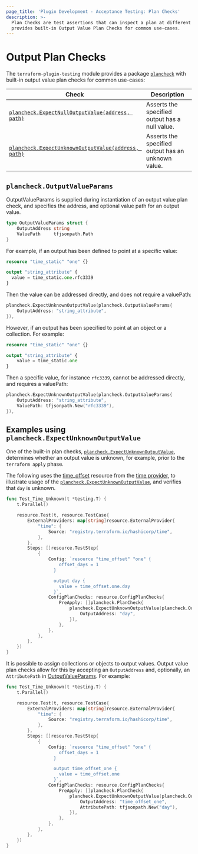 ```yaml
---
page_title: 'Plugin Development - Acceptance Testing: Plan Checks'
description: >-
  Plan Checks are test assertions that can inspect a plan at different phases in a TestStep. The testing module
  provides built-in Output Value Plan Checks for common use-cases.
---
```


# Output Plan Checks

The `terraform-plugin-testing` module provides a package [`plancheck`](https://pkg.go.dev/github.com/hashicorp/terraform-plugin-testing/plancheck) with built-in output value plan checks for common use-cases:

| Check                                                                                                                                                      | Description                                        |
|------------------------------------------------------------------------------------------------------------------------------------------------------------|----------------------------------------------------|
| [`plancheck.ExpectNullOutputValue(address, path)`](https://pkg.go.dev/github.com/hashicorp/terraform-plugin-testing/plancheck#ExpectNullOutputValue)       | Asserts the specified output has a null value.     |
| [`plancheck.ExpectUnknownOutputValue(address, path)`](https://pkg.go.dev/github.com/hashicorp/terraform-plugin-testing/plancheck#ExpectUnknownOutputValue) | Asserts the specified output has an unknown value. |

## `plancheck.OutputValueParams`

OutputValueParams is supplied during instantiation of an output value plan check, and specifies the address, and optional value path for an output value.

```go
type OutputValueParams struct {
	OutputAddress string
	ValuePath     tfjsonpath.Path
}
```

For example, if an output has been defined to point at a specific value:

```terraform
resource "time_static" "one" {}

output "string_attribute" {
  value = time_static.one.rfc3339
}
```

Then the value can be addressed directly, and does not require a valuePath:

```go
plancheck.ExpectUnknownOutputValue(plancheck.OutputValueParams{
    OutputAddress: "string_attribute",
}),
```

However, if an output has been specified to point at an object or a collection. For example:

```terraform
resource "time_static" "one" {}

output "string_attribute" {
    value = time_static.one
}
```

Then a specific value, for instance `rfc3339`, cannot be addressed directly, and requires a valuePath:

```go
plancheck.ExpectUnknownOutputValue(plancheck.OutputValueParams{
    OutputAddress: "string_attribute",
	ValuePath: tfjsonpath.New("rfc3339"),
}),
```

## Examples using `plancheck.ExpectUnknownOutputValue`

One of the built-in plan checks, [`plancheck.ExpectUnknownOutputValue`](https://pkg.go.dev/github.com/hashicorp/terraform-plugin-testing/plancheck#ExpectUnknownOutputValue), determines whether an output value is unknown, for example, prior to the `terraform apply` phase.

The following uses the [time_offset](https://registry.terraform.io/providers/hashicorp/time/latest/docs/resources/offset) resource from the [time provider](https://registry.terraform.io/providers/hashicorp/time/latest), to illustrate usage of the [`plancheck.ExpectUnknownOutputValue`](https://pkg.go.dev/github.com/hashicorp/terraform-plugin-testing/plancheck#ExpectUnknownOutputValue), and verifies that `day` is unknown.

```go
func Test_Time_Unknown(t *testing.T) {
	t.Parallel()

	resource.Test(t, resource.TestCase{
		ExternalProviders: map[string]resource.ExternalProvider{
			"time": {
				Source: "registry.terraform.io/hashicorp/time",
			},
		},
		Steps: []resource.TestStep{
			{
				Config: `resource "time_offset" "one" {
                    offset_days = 1
                  }

				  output day {
                    value = time_offset.one.day
				  }`,
				ConfigPlanChecks: resource.ConfigPlanChecks{
					PreApply: []plancheck.PlanCheck{
						plancheck.ExpectUnknownOutputValue(plancheck.OutputValueParams{
							OutputAddress: "day",
						}),
					},
				},
			},
		},
	})
}
```

It is possible to assign collections or objects to output values. Output value plan checks allow for this by accepting an `OutputAddress` and, optionally, an `AttributePath` in [OutputValueParams](https://pkg.go.dev/github.com/hashicorp/terraform-plugin-testing/plancheck#OutputValueParams). For example:

```go
func Test_Time_Unknown(t *testing.T) {
	t.Parallel()

	resource.Test(t, resource.TestCase{
		ExternalProviders: map[string]resource.ExternalProvider{
			"time": {
				Source: "registry.terraform.io/hashicorp/time",
			},
		},
		Steps: []resource.TestStep{
			{
				Config: `resource "time_offset" "one" {
                    offset_days = 1
                  }

				  output time_offset_one {
                    value = time_offset.one
				  }`,
				ConfigPlanChecks: resource.ConfigPlanChecks{
					PreApply: []plancheck.PlanCheck{
						plancheck.ExpectUnknownOutputValue(plancheck.OutputValueParams{
							OutputAddress: "time_offset_one",
							AttributePath: tfjsonpath.New("day"),
						}),
					},
				},
			},
		},
	})
}
```

